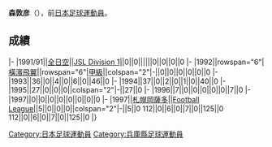 {{Infobox football biography
|name=森敦彦
|image=
|fullname=森敦彦
|birth_date={{Birth date and age|1972|5|31}}
|cityofbirth=[[兵庫縣|兵庫縣]]
|countryofbirth=[[日本|日本]]
|position=[[守門員_(足球)|守門員]]
|currentclub=
|years=1991-1997<br/>1997
|clubs=[[橫濱飛翼|全日空/橫濱飛翼]]<br/>[[札幌岡薩多|札幌岡薩多]]
|caps(goals)=
|nationalyears=
|nationalteam=
|nationalcaps(goals)=
}}
'''森敦彦'''（{{Bd|1972年|5月31日||}}），前[[日本|日本]][[足球|足球]][[運動員|運動員]]。

==成績==
{{Football player club statistics 1|YYN}}
{{Football player club statistics 2|JPN|YYN}}
|-
|1991/91||[[橫濱飛翼|全日空]]||[[Japan_Soccer_League|JSL Division 1]]||0||0||||||0||0||0||0
|-
|1992||rowspan="6"|[[橫濱飛翼|橫濱飛翼]]||rowspan="6"|[[日本職業足球甲級聯賽|甲級]]||colspan="2"|-||0||0||0||0||0||0
|-
|1993||36||0||4||0||6||0||46||0
|-
|1994||37||0||2||0||1||0||40||0
|-
|1995||27||0||0||0||colspan="2"|-||27||0
|-
|1996||7||0||0||0||0||0||7||0
|-
|1997||0||0||0||0||0||0||0||0
|-
|1997||[[札幌岡薩多|札幌岡薩多]]||[[Japan_Football_League|Football League]]||5||0||0||0||colspan="2"|-||5||0
{{Football player club statistics 3|1|JPN}}112||0||6||0||7||0||125||0
{{Football player club statistics 5}}112||0||6||0||7||0||125||0
|}

{{Japan-sport-bio-stub}}
{{Soccer-player-stub}}
[[Category:日本足球運動員|Category:日本足球運動員]]
[[Category:兵庫縣足球運動員|Category:兵庫縣足球運動員]]